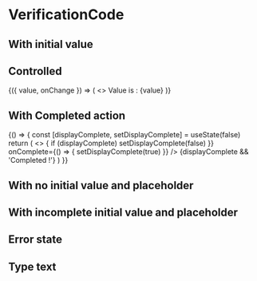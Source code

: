 
<Meta
  title="Components/Data Entry/VerificationCode"
  component={VerificationCode}
/>

# VerificationCode

## With initial value

<Canvas>
  <Story name="initial">
    <VerificationCode initialValue="1337" inputId="verification-code-input" />
  </Story>
</Canvas>

## Controlled

<Canvas>
  <Story name="controlled">
    <ControlValue>
      {({ value, onChange }) => (
        <>
          <VerificationCode
            value={value}
            onChange={onChange}
            placeholder="0000"
            inputId="verification-code-input-controlled"
          />
          Value is : {value}
        </>
      )}
    </ControlValue>
  </Story>
</Canvas>

## With Completed action

<Canvas>
  <Story name="on-complete">
    {() => {
      const [displayComplete, setDisplayComplete] = useState(false)
      return (
        <>
          <VerificationCode
            placeholder="0000"
            inputId="verification-code-input-completed-action"
            onChange={() => {
              if (displayComplete) setDisplayComplete(false)
            }}
            onComplete={() => {
              setDisplayComplete(true)
            }}
          />
          {displayComplete && 'Completed !'}
        </>
      )
    }}
  </Story>
</Canvas>

## With no initial value and placeholder

<Canvas>
  <Story name="no-initial">
    <VerificationCode
      placeholder="0000"
      inputId="verification-code-input-no-value"
    />
  </Story>
</Canvas>

## With incomplete initial value and placeholder

<Canvas>
  <Story name="incomplete">
    <VerificationCode
      fields={6}
      initialValue="13"
      placeholder="0037"
      inputId="verification-code-input-incomplete"
    />
  </Story>
</Canvas>

## Error state

<Canvas>
  <Story name="error">
    <VerificationCode inputId="error" initialValue="13" error />
  </Story>
</Canvas>

## Type text

<Canvas>
  <Story name="type-text">
    <VerificationCode type="text" initialValue="13" />
  </Story>
</Canvas>

<ArgsTable of={VerificationCode} />
